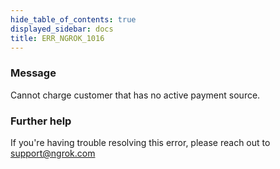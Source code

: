 ```yaml
---
hide_table_of_contents: true
displayed_sidebar: docs
title: ERR_NGROK_1016
---
```




### Message

Cannot charge customer that has no active payment source.

<ErrorDetails error="err_ngrok_1016" />

### Further help

If you're having trouble resolving this error, please reach out to [support@ngrok.com](mailto:support@ngrok.com?subject=Help%20with%20ERR_NGROK_1016)
